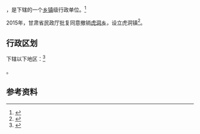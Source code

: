 {{中国乡级行政区|62/10/22/211/000}}

'''{{PAGENAMEBASE}}'''，是{{PRC admin/fullname|62/10/22/211/000|3}}下辖的一个[[乡镇|乡镇]]级行政单位。<ref>{{PRC admin/ref sgc|{{PRC admin/parent|62/10/22/211/000}}}}</ref>

2015年，甘肃省民政厅批复同意撤销[[虎洞乡|虎洞乡]]，设立虎洞镇<ref>{{Cite web |url=http://gansu.gscn.com.cn/system/2016/01/06/011230305.shtml |title=甘肃省民政厅关于庆阳市庆城县桐川乡等12个乡撤乡改镇的批复（甘民复〔2015〕155号） |access-date=2017-09-17 |archive-url=https://web.archive.org/web/20170917171432/http://gansu.gscn.com.cn/system/2016/01/06/011230305.shtml |archive-date=2017-09-17 |dead-url=yes }}</ref>。

== 行政区划 ==

{{PAGENAMEBASE}}下辖以下地区：<ref>{{PRC admin/ref sgc|62/10/22/211/000}}</ref>

{{PRC admin/children|62/10/22/211/000}}。

== 参考资料 ==

{{reflist}}

{{行政区划小作品}}
{{PRC admin/navcat|62/10/22/211/000}}